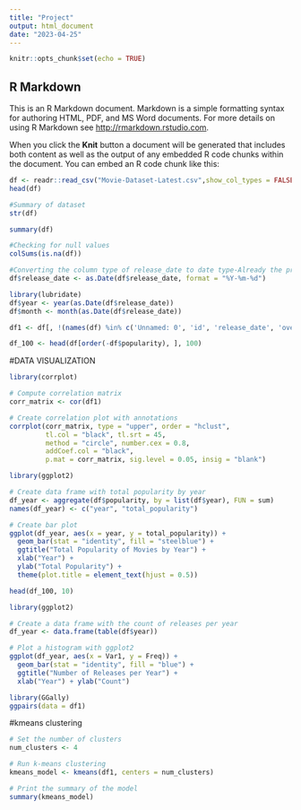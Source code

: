 ```yaml
---
title: "Project"
output: html_document
date: "2023-04-25"
---
```


```r
knitr::opts_chunk$set(echo = TRUE)
```

## R Markdown

This is an R Markdown document. Markdown is a simple formatting syntax for authoring HTML, PDF, and MS Word documents. For more details on using R Markdown see <http://rmarkdown.rstudio.com>.

When you click the **Knit** button a document will be generated that includes both content as well as the output of any embedded R code chunks within the document. You can embed an R code chunk like this:

```r
df <- readr::read_csv("Movie-Dataset-Latest.csv",show_col_types = FALSE)
head(df)
```
```r
#Summary of dataset
str(df)
```
```r
summary(df)

```


```r
#Checking for null values
colSums(is.na(df))
```

```r
#Converting the column type of release_date to date type-Already the present type is date type-no need of conversion
df$release_date <- as.Date(df$release_date, format = "%Y-%m-%d")
```

```r
library(lubridate)
df$year <- year(as.Date(df$release_date))
df$month <- month(as.Date(df$release_date))
```

```r
df1 <- df[, !(names(df) %in% c('Unnamed: 0', 'id', 'release_date', 'overview', 'video', 'year', 'month','title'))]
```

```r
df_100 <- head(df[order(-df$popularity), ], 100)
```
#DATA VISUALIZATION

```r
library(corrplot)

# Compute correlation matrix
corr_matrix <- cor(df1)

# Create correlation plot with annotations
corrplot(corr_matrix, type = "upper", order = "hclust", 
         tl.col = "black", tl.srt = 45, 
         method = "circle", number.cex = 0.8, 
         addCoef.col = "black", 
         p.mat = corr_matrix, sig.level = 0.05, insig = "blank")

```

```r
library(ggplot2)

# Create data frame with total popularity by year
df_year <- aggregate(df$popularity, by = list(df$year), FUN = sum)
names(df_year) <- c("year", "total_popularity")

# Create bar plot
ggplot(df_year, aes(x = year, y = total_popularity)) +
  geom_bar(stat = "identity", fill = "steelblue") +
  ggtitle("Total Popularity of Movies by Year") +
  xlab("Year") +
  ylab("Total Popularity") +
  theme(plot.title = element_text(hjust = 0.5))

```

```r
head(df_100, 10)
```

```r
library(ggplot2)

# Create a data frame with the count of releases per year
df_year <- data.frame(table(df$year))

# Plot a histogram with ggplot2
ggplot(df_year, aes(x = Var1, y = Freq)) + 
  geom_bar(stat = "identity", fill = "blue") +
  ggtitle("Number of Releases per Year") +
  xlab("Year") + ylab("Count")

```

```r
library(GGally)
ggpairs(data = df1)
```
#kmeans clustering

```r

# Set the number of clusters
num_clusters <- 4

# Run k-means clustering
kmeans_model <- kmeans(df1, centers = num_clusters)

# Print the summary of the model
summary(kmeans_model)

```
